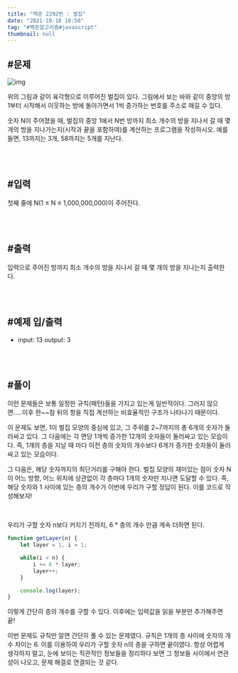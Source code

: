 ```yaml
---
title: "백준 2292번 : 벌집"
date: "2021-10-18 18:50"
tag: "#백준알고리즘#javascript"
thumbnail: null
---
```


## #문제

![img](../../post-images/20211018/벌집.png)

위의 그림과 같이 육각형으로 이루어진 벌집이 있다. 그림에서 보는 바와 같이 중앙의 방 1부터 시작해서 이웃하는 방에 돌아가면서 1씩 증가하는 번호를 주소로 매길 수 있다.

숫자 N이 주어졌을 때, 벌집의 중앙 1에서 N번 방까지 최소 개수의 방을 지나서 갈 때 몇 개의 방을 지나가는지(시작과 끝을 포함하여)를 계산하는 프로그램을 작성하시오. 예를 들면, 13까지는 3개, 58까지는 5개를 지난다.

<br/>
<br/>

## #입력

첫째 줄에 N(1 ≤ N ≤ 1,000,000,000)이 주어진다.

<br/>
<br/>

## #출력

입력으로 주어진 방까지 최소 개수의 방을 지나서 갈 때 몇 개의 방을 지나는지 출력한다.

<br/>
<br/>

## #예제 입/출력

- input: 13
    output: 3
    
<br/>
<br/>

## #풀이

이런 문제들은 보통 일정한 규칙(패턴)들을 가지고 있는게 일반적이다. 그러지 않으면.....이후 한~~참 뒤의 항을 직접 계산하는 비효율적인 구조가 나타나기 때문이다.

이 문제도 보면, 1이 벌집 모양의 중심에 있고, 그 주위를 2~7까지의 총 6개의 숫자가 둘러싸고 있다. 그 다음에는 각 면당 1개씩 증가한 12개의 숫자들이 둘러싸고 있는 모습이다. 즉, 1개의 층을 지날 때 마다 이전 층의 숫자의 개수보다 6개가 증가한 숫자들이 둘러싸고 있는 모습이다. 

그 다음은, 해당 숫자까지의 최단거리를 구해야 한다. 벌집 모양의 재미있는 점이 숫자 N이 어느 방향, 어느 위치에 상관없이 각 층마다 1개의 숫자만 지나면 도달할 수 있다. 즉, 해당 숫자와 1 사이에 있는 층의 개수가 이번에 우리가 구할 정답이 된다. 이를 코드로 작성해보자!

<br/>

우리가 구할 숫자 n보다 커지기 전까지, 6 * 층의 개수 만큼 계속 더하면 된다. 
```javascript
function getLayer(n) {
    let layer = 1, i = 1;

    while(i < n) {
        i += 6 * layer;
        layer++;
    }

    console.log(layer);
}
```

이렇게 간단히 층의 개수를 구할 수 있다. 이후에는 입력값을 읽을 부분만 추가해주면 끝!

이번 문제도 규칙만 알면 간단히 풀 수 있는 문제였다. 규칙은 1개의 층 사이에 숫자의 개수 차이는 6. 이를 이용하여 우리가 구할 숫자 n의 층을 구하면 끝이였다. 항상 어렵게 생각하지 말고, 눈에 보이는 직관적인 정보들을 정리하다 보면 그 정보들 사이에서 연관성이 나오고, 문제 해결로 연결되는 것 같다.
